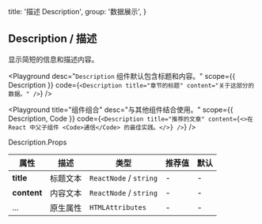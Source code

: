 
  title: '描述 Description',
  group: '数据展示',
}

## Description / 描述

显示简短的信息和描述内容。

<Playground
  desc="`Description` 组件默认包含标题和内容。"
  scope={{ Description }}
  code={`
<Description title="章节的标题" content="关于这部分的数据。" />
`} />

<Playground
  title="组件组合"
  desc="与其他组件结合使用。"
  scope={{ Description, Code }}
  code={`
<Description title="推荐的文章" content={<>在 React 中父子组件 <Code>通信</Code> 的最佳实践。</>} />
`} />

<Attributes edit="/pages/docs/components/description.mdx">
<Attributes.Title>Description.Props</Attributes.Title>

| 属性 | 描述 | 类型 | 推荐值 | 默认
| ---------- | ---------- | ---- |  -------------- | ------ |
| **title** | 标题文本 | `ReactNode` / `string` | - | - |
| **content** | 内容文本 | `ReactNode` / `string` | - | - |
| ... | 原生属性 | `HTMLAttributes` | - | - |

</Attributes>


